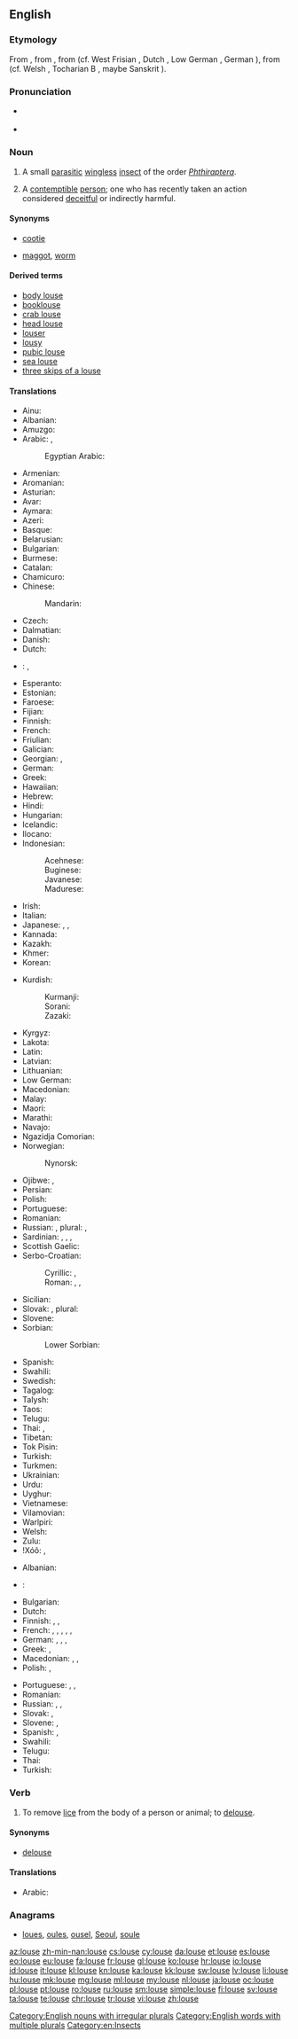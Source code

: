 ==English==

{{wikipedia}}

===Etymology===
From {{etyl|enm|en}} {{term|lows|lows(e)|lang=enm}}, from {{etyl|ang|en}} {{term/t|ang|lūs}}, from {{etyl|gem-pro|en}} {{term/t|gem-pro|*lūs}} (cf. West Frisian {{term|lûs|lang=fy}}, Dutch {{term|luis|lang=nl}}, Low German {{term|Luus|lang=nds}}, German {{term|Laus|lang=de}}), from {{etyl|ine-pro|en}} {{term/t|ine-pro|*lewH-}} (cf. Welsh {{term|llau|lang=cy||lice}}, Tocharian B {{term|luwo|lang=txb}}, maybe Sanskrit {{term|यूका|tr=yūkā|lang=sa|sc=Deva}}).

===Pronunciation===
* {{a|UK}} {{IPA|/laʊs/}}
* {{rhymes|aʊs}}

===Noun===
{{en-noun|lice|louses}}

# A small [[parasitic]] [[wingless]] [[insect]] of the order ''[[Phthiraptera]]''.
# {{context|colloquial|dated|not usually used in plural form|lang=en}} A [[contemptible]] [[person]]; one who has recently taken an action considered [[deceitful]] or indirectly harmful.

====Synonyms====
* {{sense|insect}} {{qualifier|North America}} [[cootie]]
* {{sense|contemptible person}} [[maggot]], [[worm]]

====Derived terms====
* [[body louse]]
* [[booklouse]]
* [[crab louse]]
* [[head louse]]
* [[louser]]
* [[lousy]]
* [[pubic louse]]
* [[sea louse]]
* [[three skips of a louse]]

====Translations====
{{trans-top|insect}}
* Ainu: {{t|ain|キ|tr=ki}}
* Albanian: {{t|sq|morr}}
* Amuzgo: {{t|amu|kítzkò}}
* Arabic: {{t|ar|قَمْلَةٌ|f|tr=qámla|sc=Arab}}, {{qualifier|collective}} {{t|ar|قَمْلٌ|m|tr=qaml|sc=Arab}}
*: Egyptian Arabic: {{t|arz|قملة|f|tr=ʔamla|sc=Arab}}
* Armenian: {{t|hy|ոջիլ|tr=voǰil|sc=Armn}}
* Aromanian: {{t|rup|piduclju}}
* Asturian: {{t|ast|pioyu|m}}
* Avar: {{t|av|нацӏ|sc=Cyrl}}
* Aymara: {{t|ay|lapʼa}}
* Azeri: {{t|az|bit}}
* Basque: {{t|eu|zorri}}
* Belarusian: {{t|be|вош|f|tr=voš|sc=Cyrl}}
* Bulgarian: {{t+|bg|въшка|f|tr=vǎ̀ška}}
* Burmese: {{t+|my|သန်း|tr=than:|sc=Mymr}}
* Catalan: {{t|ca|poll|m}}
* Chamicuro: {{t|ccc|nijpa}}
* Chinese:
*: Mandarin: {{t+|cmn|虱子|tr=shīzi|sc=Hani}}
* Czech: {{t+|cs|veš|f}}
* Dalmatian: {{t|dlm|pedoclo|m}}
* Danish: {{t+|da|lus|c}}
* Dutch: {{t+|nl|luis|f}}
* {{ttbc|dbl}}: {{qualifier|[[Guwal]]}} {{t|dbl|bayi marbu}}, {{qualifier|[[Jalnguy]]}} {{t|dbl|bayi dimaniny}}<!-- ??????? -->
* Esperanto: {{t|eo|pediko}}
* Estonian: {{t|et|täi}}
* Faroese: {{t|fo|lús|f}}
* Fijian: {{t+|fj|kutu}}
* Finnish: {{t+|fi|täi}}
* French: {{t+|fr|pou|m}}
* Friulian: {{t|fur|pedoli}}
* Galician: {{t+|gl|piollo|m}}
* Georgian: {{t|ka|მკბენარი|tr=mkbenari|sc=Geor}}, {{t|ka|ტილი|tr=tili|sc=Geor}}
* German: {{t+|de|Laus|f}}
* Greek: {{t+|el|ψείρα|f|tr=pseíra}}
* Hawaiian: {{t|haw|ʻuku}}
* Hebrew: {{t+|he|כינה|f|alt=כִּנָּה|tr=kiná|sc=Hebr}}
* Hindi: {{t|hi|जूँ|f|tr=jū̃|sc=Deva}}
* Hungarian: {{t+|hu|tetű}}
* Icelandic: {{t+|is|lús|f}}
* Ilocano: {{t|ilo|kuto}}
* Indonesian: {{t+|id|kutu}}
*: Acehnese: {{t|ace|gutee}}
*: Buginese: {{t|bug|utu}}
*: Javanese: {{t+|jv|tuma}}
*: Madurese: {{t|mad|koto}}
* Irish: {{t|ga|míol cnis|m}}
* Italian: {{t+|it|pidocchio|m}}
* Japanese: {{t+|ja|虱|tr=しらみ, shirami|sc=Jpan}}, {{t|ja|シラミ|tr=shirami|sc=Jpan}}, {{t|ja|寄生虫|tr=きせいちゅう, kiseichū|sc=Jpan}}
* Kannada: {{t+|kn|ಹೇನು|tr=hēnu|sc=Knda}}
* Kazakh: {{t|kk|бит|sc=Cyrl}}
* Khmer: {{t+|km|ចៃ|tr=cay|sc=Khmr}}
* Korean: {{t+|ko|이|tr=i|sc=Kore}}
{{trans-mid}}
* Kurdish:
*: Kurmanji: {{t+|ku|spih}}
*: Sorani: {{t|ku|espê}}
*: Zazaki: {{t|ku|espije}}
* Kyrgyz: {{t|ky|бит|sc=Cyrl}}
* Lakota: {{t|lkt|hitka la}}
* Latin: {{t|la|pediculus|m}}
* Latvian: {{t+|lv|uts|f}}
* Lithuanian: {{t|lt|utėlė|f}}
* Low German: {{t|nds|Luus|f}}
* Macedonian: {{t|mk|вошка|f|tr=vóška}}
* Malay: {{t+|ms|kutu}}
* Maori: {{t|mi|kutu}}
* Marathi: {{t|mr|ऊ|f|tr=oo|sc=Deva}}
* Navajo: {{t|nv|yaaʼ}}
* Ngazidja Comorian: {{t|zdj|nɗa}}
* Norwegian: {{t+|no|lus|c}}
*: Nynorsk: {{t|nn|lus|f}}
* Ojibwe: {{t|oj|ikwa}}, {{t|oj|ikwag|p}}
* Persian: {{t+|fa|شِپِش|tr=šepeš|sc=fa-Arab}}
* Polish: {{t+|pl|wesz|f}}
* Portuguese: {{t+|pt|piolho|m}}
* Romanian: {{t+|ro|păduche|m}}
* Russian: {{t+|ru|вошь|f|tr=voš’}}, plural: {{t|ru|вши|f|tr=vši}}, {{t+|ru|вошка|f|tr=vóška}}
* Sardinian: {{t|sc|peogu}}, {{t|sc|piogu}}, {{t|sc|piduciu}}, {{t|sc|piducru}}
* Scottish Gaelic: {{t|gd|mial|f}}
* Serbo-Croatian:
*: Cyrillic: {{t|sh|ваш|f}}, {{t|sh|уш|f}}
*: Roman: {{t|sh|vaš|f}}, {{t|sh|uš|f}}, {{t|sh|vaška|f}}
* Sicilian: {{t|scn|pidocchiu|m}}
* Slovak: {{t|sk|voš|f}}, plural: {{t|sk|vši|f-p}}
* Slovene: {{t+|sl|uš|f}}
* Sorbian:
*: Lower Sorbian: {{t|dsb|weš|f}}
* Spanish: {{t+|es|piojo|m}}
* Swahili: {{t+|sw|chawa|c9|c10}} {{g|s}} {{g|p}}
* Swedish: {{t+|sv|lus|c}}
* Tagalog: {{t|tl|kuto}}
* Talysh: {{t|tly|اسبج|tr=əsbəj}}
* Taos: {{t|twf|phìayána}}
* Telugu: {{t+|te|పేను|tr=pEnu}}
* Thai: {{t|th|เหา|tr=háo|sc=Thai}}, {{t|th|โลน|tr=lohn|sc=Thai}}
* Tibetan: {{t|bo|ཤིག|tr=shig|sc=Tibt}}
* Tok Pisin: {{t|tpi|laus}}
* Turkish: {{t+|tr|bit}}
* Turkmen: {{t+|tk|bit}}
* Ukrainian: {{t|uk|воша|f|tr=vóša|sc=Cyrl}}
* Urdu: {{t|ur|جوں|f|tr=jū̃|sc=ur-Arab}}
* Uyghur: {{t|ug|پىت|sc=ug-Arab}}
* Vietnamese: {{t|vi|con rận}}
* Vilamovian: {{t|wym|łaojs|f}}
* Warlpiri: {{t|wbp|yaka}}
* Welsh: {{t+|cy|lleuen|f}}
* Zulu: {{t|zu|intwala|c9|c10}}
* ǃXóõ: {{qualifier|large}} {{t|nmn|ʘnó̰õ}}, {{qualifier|small}} {{t|nmn|gǁkxʼóni}}
{{trans-bottom}}

{{trans-top|worthless person}}
* Albanian: {{t|sq|qelbanik}}
* {{ttbc|ar}}: {{t|ar|سَافِلٌ اِبْنُ كَلْب|m|tr=sáafil íbnu kalb|sc=Arab}} <!-- was "[[سافل ابن كلب|سَافِلٌ اِبْنُ كَلْب]]" - assumed inflected form or vocalised spelling; please verify if linking is acceptable. see [[User:Kephir/gadgets/xte#Translation_fixing]] -->
* Bulgarian: {{t+|bg|гад|tr=gad|m|f}}
* Dutch: {{t|nl|([[arme]]) [[luis]]|m}}
* Finnish: {{t|fi|luopio}}, {{t+|fi|hylkiö}}, {{t+|fi|epatto}}
* French: {{t+|fr|salaud|m}}, {{t+|fr|salaude|f}}, {{t+|fr|salop|m}}, {{t+|fr|salope|f}}, {{t+|fr|salopard|m}}, {{t|fr|saloparde|f}}
* German: {{t|de|Dreckskerl|m}}, {{t|de|Dreckkerl|m}}, {{t|de|Lumpenhund|m}}, {{t|de|Lumpenkerl|m}}
* Greek: {{t|el|κοπρόσκυλον|tr=kopróskylon|n}}, {{t+|el|ασυνείδητος|tr=asyneíðitos|m}}
* Macedonian: {{t|mk|гнида|f|tr=gnída}}, {{t|mk|вошкар|m|tr=vóškar}}, {{t|mk|гад|m|tr=gad}}
* Polish: {{t+|pl|gnida|f}}, {{t+|pl|menda|f}}
{{trans-mid}}
* Portuguese: {{t+|pt|piolho|m}}, {{t+|pt|sem-vergonha|m|f}}, {{t+|pt|canalha|m|f}}
* Romanian: {{t+|ro|păduche|m}}
* Russian: {{t+|ru|гнида|tr=gnída|m|f}}, {{t+|ru|гад|tr=gad|m|f}}, {{t|ru|гадская кровь|tr=gádskaja krov'|m|f}}
* Slovak: {{t|sk|všivák|m}}, {{t|sk|všivavec|m}}
* Slovene: {{t|sl|ušivec|m}}, {{t|sl|gnida|f}} {{qualifier|highly pejorative}}
* Spanish: {{t+|es|sinvergüenza|m|f}}, {{t+|es|canalla|m|f}}
* Swahili: {{t+|sw|chawa}}
* Telugu: {{t|te|పనికిమాలిన వ్యక్తి|tr=panikimaalina vyakti}}
* Thai: {{t|th|คนเส็งเคร็ง|tr=khohn séng khreng}}
* Turkish: {{t|tr|aşağılık kimse}}
{{trans-bottom}}

===Verb===
{{en-verb|lous|es}}

# To remove [[lice]] from the body of a person or animal; to [[delouse]].

====Synonyms====
* [[delouse]]

====Translations====
{{trans-top|To remove lice}}
* Arabic: {{t|ar|قملة|f|tr=qimla|sc=Arab}}
{{trans-mid}}
{{trans-bottom}}

===Anagrams===
* [[loues#English|loues]], [[oules#English|oules]], [[ousel#English|ousel]], [[Seoul#English|Seoul]], [[soule#English|soule]]

[[Category:English nouns with irregular plurals]]
[[Category:English words with multiple plurals]]
[[Category:en:Insects]]

[[az:louse]]
[[zh-min-nan:louse]]
[[cs:louse]]
[[cy:louse]]
[[da:louse]]
[[et:louse]]
[[es:louse]]
[[eo:louse]]
[[eu:louse]]
[[fa:louse]]
[[fr:louse]]
[[gl:louse]]
[[ko:louse]]
[[hr:louse]]
[[io:louse]]
[[id:louse]]
[[it:louse]]
[[kl:louse]]
[[kn:louse]]
[[ka:louse]]
[[kk:louse]]
[[sw:louse]]
[[lv:louse]]
[[li:louse]]
[[hu:louse]]
[[mk:louse]]
[[mg:louse]]
[[ml:louse]]
[[my:louse]]
[[nl:louse]]
[[ja:louse]]
[[oc:louse]]
[[pl:louse]]
[[pt:louse]]
[[ro:louse]]
[[ru:louse]]
[[sm:louse]]
[[simple:louse]]
[[fi:louse]]
[[sv:louse]]
[[ta:louse]]
[[te:louse]]
[[chr:louse]]
[[tr:louse]]
[[vi:louse]]
[[zh:louse]]